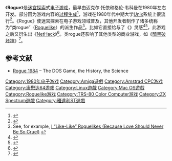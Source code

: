 {{非中文标题|time=2019-02-14}}
{{NoteTA
| G1=Games
}}
{{Infobox video game
| title = Rogue
| developer =
| publisher =
| distributor =
| series =
| engine =
| released = 1980年
| genre = [[Roguelike|Roguelike]]
| modes = [[单人电子游戏|单人]]
| platforms = [[Amiga|Amiga]]、[[Amstrad_CPC|Amstrad CPC]]、{{tsl|en|Atari 8-bit family|雅达利8位家族|雅达利8位}}、[[雅达利ST|雅达利ST]]、[[Commodore_64|Commodore 64]]、[[DOS|DOS]]、[[Macintosh|Macintosh]]、{{tsl|en|TRS-80 Color Computer||TRS-80 CoCo}}、[[Unix|Unix]]、[[ZX_Spectrum|ZX Spectrum]]
| designer = 迈克尔·托依、{{tsl|en|Glenn Wichman|格伦·韦科曼}}、{{tsl|en|Ken Arnold||肯·阿诺德}}、[[乔·雷恩|乔·雷恩]]
| writer =
| artist =
| composer =
}}

《'''Rogue'''》是[[迷宫探索|迷宫探索]]式[[电子游戏|电子游戏]]，最早由迈克尔·托依和格伦·韦科曼在1980年左右开发。部分因为游戏内容的[[过程生成|过程生成]]<ref name="wichman-popularity">{{cite web| url=http://www.wichman.org/roguehistory.html| title="A Brief History of "Rogue"| last=Wichman| first=Glenn R.| authorlink=:en:Glenn Wichman| quote=''Rogue'''s biggest contribution, and one that still stands out to this day, is that the computer itself generated the adventure in ''Rogue''. Every time you played, you got a new adventure. That's really what made it so popular for all those years in the early eighties.| accessdate=2014-11-24| archive-date=2012-12-02| archive-url=https://www.webcitation.org/6CbQrn4DJ?url=http://www.wichman.org/roguehistory.html| dead-url=no}}</ref>，游戏在1980年代中期大学[[Unix|Unix]]系统上很流行<ref name="1Up50">{{cite web| url=http://www.1up.com/do/feature?cId=3123537| title=The Essential 50 – 12. ''Rogue''| accessdate=2007-12-23| last=Parish| first=Jeremy| work=[[1UP.com|1UP.com]]| publisher=[[Ziff_Davis|Ziff Davis]]| deadurl=yes| archiveurl=https://www.webcitation.org/65tnSAzFH?url=http://www.1up.com/features/essential-50-rogue| archivedate=2012-03-03}}</ref>。《Rogue》使迷宫探索在电子游戏领域普及，其他开发者制作了诸多统称为“类rogue”（[[Roguelike|Roguelike]]）的派生作品<ref>See, for example, [http://loadablecontent.com/?p=40 I “Like-Like” Roguelikes (Because Love Should Never Be So Cruel)] {{Wayback|url=http://loadablecontent.com/?p=40 |date=20160304040638 }}</ref>。比如它直接给与了《{{tsl|en|Hack (Unix video game)||Hack}}》灵感<ref name="Brouwer">{{cite web| url=http://homepages.cwi.nl/~aeb/games/hack/hack.html| accessdate=2008-07-05| last=Brouwer| first=Andries| title=Hack| quote=''Hack'' was originally written by Jay Fenlason ... with help from Kenny Woodland, Mike Thome and Jon Payne. Basically it was an implementation of ''Rogue'', however, with 52+ instead of 26 monster types.| archive-date=2003-08-04| archive-url=https://web.archive.org/web/20030804074930/http://homepages.cwi.nl/~aeb/games/hack/hack.html| dead-url=no}}</ref><ref name="Fenlason">{{cite web| last=Bresnick| first=Julie| url=http://www.linux.com/articles/5501| title=On the Train of Life with Nethack's Papa| accessdate=2008-07-05| quote=[Fenlason] was a junior at a high school in a small suburb outside of Boston when he went to visit UC Berkeley. There he was introduced to ''Rogue''. Like any good hacker, his imagination went into the game before it went out. He was intrigued and went looking for the source. When he was denied that access he simply started experimenting.| archive-url=https://web.archive.org/web/20090122115428/http://www.linux.com/articles/5501| archive-date=2009-01-22| dead-url=yes}}</ref>，此游戏之后又衍生出《[[NetHack|NetHack]]》<ref name="salon1">{{cite web| url=http://www.salon.com/technology/feature/2000/01/27/nethack/index1.html| title=The Best Game Ever| publisher=[[Salon.com|Salon.com]]| quote=The basic framework for Nethack began with an earlier game called Rogue....Rogue became the basis for an offspring called Hack, and in acknowledgement of code fixes and additions passed back and forth via Usenet, the quickly evolving game was renamed Nethack.| deadurl=yes| archiveurl=https://web.archive.org/web/20110805220121/http://www.salon.com/technology/feature/2000/01/27/nethack/index1.html| archivedate=2011-08-05| accessdate=2014-11-24}}</ref>。类rogue还影响了其他类型的商业游戏，如《[[暗黑破坏神_(游戏)|暗黑破坏神]]》<ref name="escapist48">{{cite web |url=http://www.escapistmagazine.com/articles/view/issues/issue_48/289-Secret-Sauce-The-Rise-of-Blizzard |title=Secret Sauce: The Rise of Blizzard |accessdate=2009-04-13 |last=Pitts |first=Russ |coauthors= |date=2006-06-06 |work=The Escapist |publisher= |quote=[The idea for ''Diablo''] was modified over and over until it solidified when [Dave Brevik] was in college and got hooked on ... ''Moria/Angband''. |archive-date=2013-06-26 |archive-url=https://www.webcitation.org/6HfrP1Ly8?url=http://www.escapistmagazine.com/articles/view/issues/issue_48/289-Secret-Sauce-The-Rise-of-Blizzard |dead-url=no }}</ref>。

== 参考文献 ==
{{reflist}}

* [http://www.free-culture.ir/Rogue_1984-The_DOS_Game-The_History-The_Science.html Rogue 1984]{{Wayback|url=http://www.free-culture.ir/Rogue_1984-The_DOS_Game-The_History-The_Science.html |date=20180722011338 }} – The DOS Game, the History, the Science

{{DEFAULTSORT:Rogue}}
[[Category:1980年电子游戏|Category:1980年电子游戏]]
[[Category:Amiga遊戲|Category:Amiga遊戲]]
[[Category:Amstrad_CPC游戏|Category:Amstrad CPC游戏]]
[[Category:康懋达64游戏|Category:康懋达64游戏]]
[[Category:Linux遊戲|Category:Linux遊戲]]
[[Category:Mac_OS遊戲|Category:Mac OS遊戲]]
[[Category:Roguelike游戏|Category:Roguelike游戏]]
[[Category:TRS-80_Color_Computer游戏|Category:TRS-80 Color Computer游戏]]
[[Category:ZX_Spectrum遊戲|Category:ZX Spectrum遊戲]]
[[Category:雅達利ST遊戲|Category:雅達利ST遊戲]]